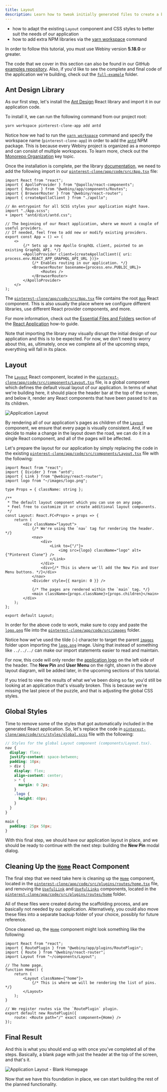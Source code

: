 ```yaml
---
title: Layout
description: Learn how to tweak initially generated files to create a basic layout for our application.
---
```



<Alert type="success" title="WHAT YOU’LL LEARN">

- how to adapt the existing `Layout` component and CSS styles to better suit the needs of our application
- how to add extra NPM libraries via the [yarn workspace](https://classic.yarnpkg.com/en/docs/cli/workspace/) command

</Alert>

<Alert type="info" title="Can I use this?">

In order to follow this tutorial, you must use Webiny version **5.18.0** or greater.

</Alert>

<Alert type="info">

The code that we cover in this section can also be found in our GitHub [examples repository](https://github.com/webiny/webiny-examples/tree/master/create-custom-application/04-react-application/02-layout). Also, if you'd like to see the complete and final code of the application we're building, check out the [`full-example`](https://github.com/webiny/webiny-examples/tree/master/create-custom-application/full-example) folder.

</Alert>

## Ant Design Library

As our first step, let's install the [Ant Design](https://ant.design/docs/react/introduce) React library and import it in our application code.

To install it, we can run the following command from our project root:

```bash
yarn workspace pinterest-clone-app add antd
```

<Alert type="info">

Notice how we had to run the [`yarn workspace`](https://classic.yarnpkg.com/en/docs/cli/workspace/) command and specify the workspace name (`pinterest-clone-app`) in order to add the [`antd`](https://www.npmjs.com/package/antd) NPM package. This is because every Webiny project is organized as a monorepo and can consist of multiple workspaces. To learn more, check out the [Monorepo Organization](../../core-development-concepts/project-organization/monorepo-organization) key topic.

</Alert>

Once the installation is complete, per the library [documentation](https://ant.design/docs/react/getting-started#2.-Use-and-modify-an-antd-component), we need to add the following import in our [`pinterest-clone/app/code/src/App.tsx`](https://github.com/webiny/webiny-examples/blob/master/create-custom-application/04-react-application/02-layout/pinterest-clone/app/code/src/App.tsx) file:

```diff-js pinterest-clone/app/code/src/App.tsx
import React from "react";
import { ApolloProvider } from "@apollo/react-components";
import { Routes } from "@webiny/app/components/Routes";
import { BrowserRouter } from "@webiny/react-router";
import { createApolloClient } from "./apollo";

// An entrypoint for all SCSS styles your application might have.
import "./App.scss";
+ import "antd/dist/antd.css";

// The beginning of our React application, where we mount a couple of useful providers.
// If needed, feel free to add new or modify existing providers.
export const App = () => (
    <>
        {/* Sets up a new Apollo GraphQL client, pointed to an existing GraphQL API. */}
        <ApolloProvider client={createApolloClient({ uri: process.env.REACT_APP_GRAPHQL_API_URL })}>
            {/* Enables routing in our application. */}
            <BrowserRouter basename={process.env.PUBLIC_URL}>
                <Routes />
            </BrowserRouter>
        </ApolloProvider>
    </>
);
```

<Alert type="info">

The [`pinterest-clone/app/code/src/App.tsx`](https://github.com/webiny/webiny-examples/blob/master/create-custom-application/04-react-application/02-layout/pinterest-clone/app/code/src/App.tsx) file contains the root [`App`](https://github.com/webiny/webiny-examples/blob/master/create-custom-application/04-react-application/02-layout/pinterest-clone/app/code/src/App.tsx#L13) React component. This is also usually the place where we configure different libraries, use different React provider components, and more.

For more information, check out the [Essential Files and Folders](../../core-development-concepts/scaffolding/react-application#essential-files-and-folders) section of the [React Application](../../core-development-concepts/scaffolding/react-application#essential-files-and-folders) how-to guide.

</Alert>

Note that importing the library may visually disrupt the initial design of our application and this is to be expected. For now, we don't need to worry about this, as, ultimately, once we complete all of the upcoming steps, everything will fall in its place.

## Layout

The [`Layout`](https://github.com/webiny/webiny-examples/blob/master/create-custom-application/04-react-application/02-layout/pinterest-clone/app/code/src/components/Layout.tsx#L12) React component, located in the [`pinterest-clone/app/code/src/components/Layout.tsx`](https://github.com/webiny/webiny-examples/blob/master/create-custom-application/04-react-application/02-layout/pinterest-clone/app/code/src/components/Layout.tsx) file, is a global component which defines the default visual layout of our application. In terms of what we're building here, it should place the header bar at the top of the screen, and below it, render any React components that have been passed to it as its children.

![Application Layout](./assets/layout/application-layout.png)

By rendering all of our application's pages as children of the [`Layout`](https://github.com/webiny/webiny-examples/blob/master/create-custom-application/04-react-application/02-layout/pinterest-clone/app/code/src/components/Layout.tsx#L12) component, we ensure that every page is visually consistent. And, if we decide to make a change in the layout down the road, we can do it in a single React component, and all of the pages will be affected.

Let's prepare the layout for our application by simply replacing the code in the existing [`pinterest-clone/app/code/src/components/Layout.tsx`](https://github.com/webiny/webiny-examples/blob/master/create-custom-application/04-react-application/02-layout/pinterest-clone/app/code/src/components/Layout.tsx) file with the following:

```tsx pinterest-clone/app/code/src/components/Layout.tsx
import React from "react";
import { Divider } from "antd";
import { Link } from "@webiny/react-router";
import logo from "~/images/logo.png";

type Props = { className: string };

/**
 * The default layout component which you can use on any page.
 * Feel free to customize it or create additional layout components.
 */
const Layout: React.FC<Props> = props => {
    return (
        <div className="layout">
            {/* We're using the `nav` tag for rendering the header. */}
            <nav>
                <div>
                    <Link to={"/"}>
                        <img src={logo} className="logo" alt={"Pinterest Clone"} />
                    </Link>
                </div>
                <div>{/* This is where we'll add the New Pin and User Menu buttons. */}</div>
            </nav>
            <Divider style={{ margin: 0 }} />

            {/* The pages are rendered within the `main` tag. */}
            <main className={props.className}>{props.children}</main>
        </div>
    );
};

export default Layout;
```

<Alert type="info">

In order for the above code to work, make sure to copy and paste the [`logo.png`](https://github.com/webiny/webiny-examples/blob/master/create-custom-application/04-react-application/02-layout/pinterest-clone/app/code/src/images/logo.png) file into the [`pinterest-clone/app/code/src/images`](https://github.com/webiny/webiny-examples/tree/master/create-custom-application/04-react-application/02-layout/pinterest-clone/app/code/src/images) folder.

</Alert>

<Alert type="success">

Notice how we've used the tilde (`~`) character to target the parent [`images`](https://github.com/webiny/webiny-examples/blob/master/create-custom-application/04-react-application/02-layout/pinterest-clone/app/code/src/images) folder upon importing the [`logo.png`](https://github.com/webiny/webiny-examples/blob/master/create-custom-application/04-react-application/02-layout/pinterest-clone/app/code/src/images/logo.png) image. Using that instead of something like `../../../` can make our import statements easier to read and maintain.

</Alert>

For now, this code will only render the [application logo](https://github.com/webiny/webiny-examples/blob/master/create-custom-application/04-react-application/02-layout/pinterest-clone/app/code/src/images/logo.png) on the left side of the header. The **New Pin** and **User Menu** on the right, shown in the above layout diagram, will be added later, in the upcoming sections of this tutorial.

If you tried to view the results of what we've been doing so far, you'd still be looking at an application that's visually broken. This is because we're missing the last piece of the puzzle, and that is adjusting the global CSS styles.

## Global Styles

Time to remove some of the styles that got automatically included in the generated React application. So, let's replace the code in [`pinterest-clone/app/code/src/styles/global.scss`](https://github.com/webiny/webiny-examples/blob/master/create-custom-application/04-react-application/02-layout/pinterest-clone/app/code/src/styles/global.scss) file with the following:

```scss pinterest-clone/app/code/src/styles/global.scss
// Styles for the global Layout component (components/Layout.tsx).
nav {
  display: flex;
  justify-content: space-between;
  padding: 10px;
  > div {
    display: flex;
    align-content: center;
    > * {
      margin: 0 2px;
    }
    .logo {
      height: 40px;
    }
  }
}

main {
  padding: 25px 50px;
}
```

With this final step, we should have our application layout in place, and we should be ready to continue with the next step: building the **New Pin** modal dialog.

## Cleaning Up the [`Home`](https://github.com/webiny/webiny-examples/blob/master/create-custom-application/04-react-application/02-layout/pinterest-clone/app/code/src/plugins/routes/home.tsx#L7) React Component

The final step that we need take here is cleaning up the [`Home`](https://github.com/webiny/webiny-examples/blob/master/create-custom-application/04-react-application/02-layout/pinterest-clone/app/code/src/plugins/routes/home.tsx#L7) component, located in the [`pinterest-clone/app/code/src/plugins/routes/home.tsx`](https://github.com/webiny/webiny-examples/blob/master/create-custom-application/04-react-application/02-layout/pinterest-clone/app/code/src/plugins/routes/home.tsx) file, and removing the [`UsefulLink`](https://github.com/webiny/webiny-examples/blob/master/create-custom-application/04-react-application/01-introduction/pinterest-clone/app/code/src/plugins/routes/home/UsefulLink.tsx#L10) and [`UsefulLinks`](https://github.com/webiny/webiny-examples/blob/master/create-custom-application/04-react-application/01-introduction/pinterest-clone/app/code/src/plugins/routes/home/UsefulLinks.tsx#L9) components, located in the [`pinterest-clone/app/code/src/plugins/routes/home`](https://github.com/webiny/webiny-examples/blob/master/create-custom-application/04-react-application/01-introduction/pinterest-clone/app/code/src/plugins/routes/home) folder.

All of these files were created during the scaffolding process, and are basically not needed by our application. Alternatively, you could also move these files into a separate backup folder of your choice, possibly for future reference.

Once cleaned up, the [`Home`](https://github.com/webiny/webiny-examples/blob/master/create-custom-application/04-react-application/02-layout/pinterest-clone/app/code/src/plugins/routes/home.tsx#L7) component might look something like the following:

```tsx pinterest-clone/app/code/src/plugins/routes/home.tsx
import React from "react";
import { RoutePlugin } from "@webiny/app/plugins/RoutePlugin";
import { Route } from "@webiny/react-router";
import Layout from "~/components/Layout";

// The home page.
function Home() {
    return (
        <Layout className={"home"}>
            {/* This is where we will be rendering the list of pins. */}
        </Layout>
    );
}

// We register routes via the `RoutePlugin` plugin.
export default new RoutePlugin({
    route: <Route path="/" exact component={Home} />
});
```

## Final Result

And this is what you should end up with once you've completed all of the steps. Basically, a blank page with just the header at the top of the screen, and that's it.

![Application Layout - Blank Homepage](./assets/layout/end-result.png)

Now that we have this foundation in place, we can start building the rest of the planned functionality.
